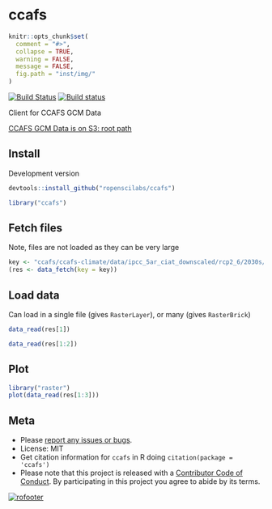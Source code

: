 ccafs
=====

```r
knitr::opts_chunk$set(
  comment = "#>",
  collapse = TRUE,
  warning = FALSE,
  message = FALSE,
  fig.path = "inst/img/"
)
```

[![Build Status](https://travis-ci.org/ropenscilabs/ccafs.svg?branch=master)](https://travis-ci.org/ropenscilabs/ccafs)
[![Build status](https://ci.appveyor.com/api/projects/status/rd3u4qqmlcloh5j7?svg=true)](https://ci.appveyor.com/project/sckott/ccafs)

Client for CCAFS GCM Data

[CCAFS GCM Data is on S3: root path](http://cgiardata.s3.amazonaws.com)

## Install

Development version

```r
devtools::install_github("ropenscilabs/ccafs")
```

```r
library("ccafs")
```

## Fetch files 

Note, files are not loaded as they can be very large

```r
key <- "ccafs/ccafs-climate/data/ipcc_5ar_ciat_downscaled/rcp2_6/2030s/bcc_csm1_1_m/10min/bcc_csm1_1_m_rcp2_6_2030s_prec_10min_r1i1p1_no_tile_asc.zip"
(res <- data_fetch(key = key))
```

## Load data

Can load in a single file (gives `RasterLayer`), or many (gives `RasterBrick`)

```r
data_read(res[1])
```

```r
data_read(res[1:2])
```

## Plot

```r
library("raster")
plot(data_read(res[1:3]))
```


## Meta

* Please [report any issues or bugs](https://github.com/ropenscilabs/ccafs/issues).
* License: MIT
* Get citation information for `ccafs` in R doing `citation(package = 'ccafs')`
* Please note that this project is released with a [Contributor Code of Conduct](CONDUCT.md). By participating in this project you agree to abide by its terms.

[![rofooter](http://ropensci.org/public_images/github_footer.png)](http://ropensci.org)
